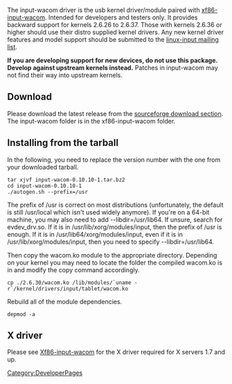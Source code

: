The input-wacom driver is the usb kernel driver/module paired with [[xf86-input-wacom]].  Intended for developers and testers only.  It provides backward support for kernels 2.6.26 to 2.6.37.  Those with kernels 2.6.36 or higher should use their distro supplied kernel drivers.  Any new kernel driver features and model support should be submitted to the [https://patchwork.kernel.org/project/linux-input/ linux-input mailing list].

'''If you are developing support for new devices, do not use this package. Develop against upstream kernels instead.''' Patches in input-wacom may not find their way into upstream kernels.

== Download ==

Please download the latest release from the [https://sourceforge.net/projects/linuxwacom/files/ sourceforge download section].  The input-wacom folder is in the xf86-input-wacom folder.

== Installing from the tarball ==
In the following, you need to replace the version number with the one from your downloaded tarball.
<pre>
tar xjvf input-wacom-0.10.10-1.tar.bz2
cd input-wacom-0.10.10-1
./autogen.sh --prefix=/usr
</pre>
The prefix of /usr is correct on most distributions (unfortunately, the default is still /usr/local which isn't used widely anymore).  If you're on a 64-bit machine, you may also need to add --libdir=/usr/lib64.  If unsure, search for evdev_drv.so.  If it is in /usr/lib/xorg/modules/input, then the prefix of /usr is enough.  If it is in /usr/lib64/xorg/modules/input, even if it is in /usr/lib/xorg/modules/input, then you need to specify --libdir=/usr/lib64.

Then copy the wacom.ko module to the appropriate directory.  Depending on your kernel you may need to locate the folder the compiled wacom.ko is in and modify the copy command accordingly.
<pre>
cp ./2.6.30/wacom.ko /lib/modules/`uname -r`/kernel/drivers/input/tablet/wacom.ko
</pre>
Rebuild all of the module dependencies.
<pre>
depmod -a
</pre>

== X driver ==
Please see [[Xf86-input-wacom]] for the X driver required for X servers 1.7 and up.

[[Category:DeveloperPages]]